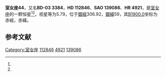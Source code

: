 {{Starbox begin
| name = 室女座44
}}
{{Starbox observe
| epoch = [[J2000.0|J2000.0]]
| constell = [[室女座|室女座]]<ref name=SIMBAD>{{cite web
 | url=http://simbad.u-strasbg.fr/simbad/sim-id?Ident=HR+4921
 | title=Pulsating variable Star
 | publisher=Centre de Données astronomiques de Strasbourg
 | work=SIMBAD
 | accessdate=2012-07-13
 | archive-date=2016-03-19
 | archive-url=https://web.archive.org/web/20160319022228/http://simbad.u-strasbg.fr/simbad/sim-id?Ident=HR+4921
 | dead-url=no
 }}</ref><ref name=DATA>{{cite web
 | url=http://vizier.u-strasbg.fr/viz-bin/VizieR-5?-out.add=.&-source=5050&-corr=PK=HR&-out.max=9999&HR=4921
 | title=VizieR Detailed Page
 | accessdate=2012-07-13
 | archive-date=2016-03-05
 | archive-url=https://web.archive.org/web/20160305022534/http://vizier.u-strasbg.fr/viz-bin/VizieR-5?-out.add=.&-source=5050&-corr=PK=HR&-out.max=9999&HR=4921
 | dead-url=no
 }}</ref>
| 星官 = 
| ra = {{RA|12|59|39.5}}<ref name=SIMBAD /><ref name=DATA />
| dec = {{DEC|-3|48|43}}<ref name=SIMBAD /><ref name=DATA />
| appmag_v = 5.79<ref name=SIMBAD /><ref name=DATA />
}}
{{Starbox character
| class = A3V<ref name=SIMBAD /><ref name=DATA />
| b-v = 0.18<ref name=SIMBAD /><ref name=DATA />
| u-b = 0.08<ref name=SIMBAD /><ref name=DATA />
| r-i = <ref name=SIMBAD /><ref name=DATA />
| variable = 
}}
{{Starbox astrometry
| radial_v = 0.08
| prop_mo_ra = -18
| parallax = 
| p_error = 
}}
{{Starbox catalog
| names =BD-03 3384，[[SAO星表|SAO]] 139086，[[HD星表|HD]] 112846，[[HR星表|HR]] 4921}}
{{Starbox reference |Simbad=HR+4921}}
{{Starbox end}}

'''室女座44'''，又名'''BD-03 3384'''，'''HD 112846'''、'''SAO 139086'''、'''HR 4921'''，是[[室女座|室女座]]的一颗恒星<ref name=SIMBAD /><ref name=DATA />，视星等为5.79，位于[[銀道座標系|銀經]]306.92，[[銀道座標系|銀緯]]59，其[[B1900.0|B1900.0]]坐标为赤經{{RA|12|54|30.3}}，赤緯{{DEC|-3|59|21}}。

== 参考文献 ==
{{reflist}}

{{star-stub}}

{{室女座恒星}}
[[Category:室女座|Category:室女座]]
[[Category:HD和HDE天體|112846]]
[[Category:HR天體|4921]]
[[Category:SAO天體|139086]]
